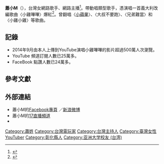 {{expand|time=2014-11-10T11:34:21+00:00}}
{{lead section|time=2014-11-10T11:34:21+00:00}}
{{Infobox person
| 前綴尊稱   = 
| 姓名       = 蕭小M
| 後綴尊稱   = 
| 圖像       =
| 圖像大小   = 
| 圖像替代   = 
| 圖像說明   = 蕭小M
| 原文名     = 
| 語系       = 
| 字         =
| 號         =    
| 出生日期   = {{Birth date and age|1992|7|14}}
| 居住地     = {{TWN}}[[台北市|台北市]]
| 出生地     = {{ROC|臺灣省}}[[彰化縣|彰化縣]]<!--1945年~2000年彰化縣由臺灣省所管轄--><ref>{{Cite web |url=http://www.ettoday.net/news/20141114/425671.htm |title=存档副本 |accessdate=2016-01-26 |archive-date=2016-02-01 |archive-url=https://web.archive.org/web/20160201213900/http://www.ettoday.net/news/20141114/425671.htm |dead-url=no }}</ref>
| 國籍       = {{ROC}}
| 籍貫       = <!-- （僅限部分地區人士使用） -->
| 別名       = 小M<ref>{{cite web|url=http://www.esranking.com/news/news_content.php?NewsNo=1453|title=「新生代女主播」帶動實況新型態 人物專訪：蕭小M|author=BCLee|work=ESR電競王|date=2014-07-08|deadurl=yes|archiveurl=https://web.archive.org/web/20141204155902/http://www.esranking.com/news/news_content.php?NewsNo=1453|archivedate=2014-12-04}}</ref>、筱恩
| 種族       = 
| 語言       = [[國語|國語]]、[[台語|台語]]
| 公民權     = 
| 教育程度   =  [[亞洲大學_(臺灣)|亞洲大學]]
| 母校       = 
| 職業       = 網路歌手、遊戲實況主、活動主持
| 活躍時期   = 2013年至今
| 僱主       = 
| 組織       = 
| 知名原因   = 2014年9月底，因演唱翻譯歌曲小雞嗶嗶之後，其有趣的帶動唱方法演出深受大家歡迎，輾轉地被轉載到社交網站，其後更有多則新聞報導此有趣的歌曲而走紅，其後有多名人士模範演唱小雞嗶嗶在youtube上風行。
| 知名作品   = 〈小雞嗶嗶〉
| 風格       = 幽默、開朗
}}

'''蕭小M'''（{{bd|1992年|7月14日}}），台灣女網路歌手、網路主播<ref>{{cite web|url=http://www.ce.cn/celt/wyry/201411/18/t20141118_3924626.shtml|title=2014十大洗脑神曲 网友：小苹果应该是第一|date=2014-11-18|deadurl=yes|archiveurl=https://web.archive.org/web/20141205051553/http://www.ce.cn/celt/wyry/201411/18/t20141118_3924626.shtml|archivedate=2014-12-05}}</ref>。帶動唱類型歌手，憑演唱一首義大利{{link-en|Il Pulcino Pio|Il Pulcino Pio}}改編歌曲〈小雞嗶嗶〉爆紅<ref>{{cite web|author=劉奕君、吳權原|url=http://news.cts.com.tw/cts/entertain/201411/201411021530235.html|title=蕭小M唱"小雞嗶嗶" 網路暴紅|date=2014-11-02|work=[[華視新聞|華視新聞]]|accessdate=2014-11-29|archive-date=2014-12-05|archive-url=https://web.archive.org/web/20141205084443/http://news.cts.com.tw/cts/entertain/201411/201411021530235.html|dead-url=no}}</ref>。曾翻唱〈[[小苹果_(歌曲)|小蘋果]]〉、〈大叔不要跑〉、〈兄弟難當〉和〈小雞小雞〉等歌曲。

==記錄==
* 2014年9月由本人上傳到YouTube演唱小雞嗶嗶的影片超過500萬人次瀏覽。
* YouTube 頻道訂閱人數已25萬多。
* FaceBook 點讚人數已24萬多。

==參考文獻==
{{reflist}}

==外部連結==
* 蕭小M的[https://www.facebook.com/pages/蕭小M/593593624055146 Facebook專頁] {{Wayback|url=https://www.facebook.com/pages/%E8%95%AD%E5%B0%8FM/593593624055146 |date=20160412113227 }}／[http://www.weibo.com/u/5331829705 新浪微博]
* 蕭小M的[https://17.live/profile/r/1077446 17直播頻道] {{Wayback|url=https://17.live/profile/r/1077446 |date=20180903151040 }}
* {{Zh-tw}}{{YouTube user|xiaolittlem|蕭小M}}

[[Category:蕭姓|Category:蕭姓]]
[[Category:台灣電玩家|Category:台灣電玩家]]
[[Category:台灣主持人|Category:台灣主持人]]
[[Category:臺灣女性YouTuber|Category:臺灣女性YouTuber]]
[[Category:彰化縣人|Category:彰化縣人]]
[[Category:亚洲大学校友_(台湾)|Category:亚洲大学校友 (台湾)]]